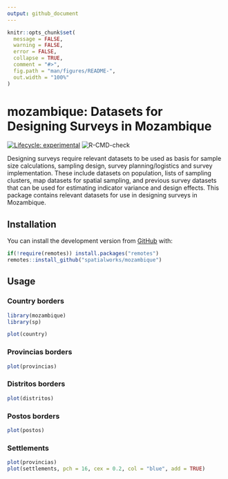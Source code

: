 ```yaml
---
output: github_document
---
```


<!-- README.md is generated from README.Rmd. Please edit that file -->

```r
knitr::opts_chunk$set(
  message = FALSE,
  warning = FALSE,
  error = FALSE,
  collapse = TRUE,
  comment = "#>",
  fig.path = "man/figures/README-",
  out.width = "100%"
)
```

# mozambique: Datasets for Designing Surveys in Mozambique

<!-- badges: start -->
[![Lifecycle: experimental](https://img.shields.io/badge/lifecycle-experimental-orange.svg)](https://www.tidyverse.org/lifecycle/#experimental)
![R-CMD-check](https://github.com/spatialworks/mozambique/workflows/R-CMD-check/badge.svg)
<!-- badges: end -->

Designing surveys require relevant datasets to be used as basis for sample size calculations, sampling design, survey planning/logistics and survey implementation. These include datasets on population, lists of sampling clusters, map datasets for spatial sampling, and previous survey datasets that can be used for estimating indicator variance and design effects. This package contains relevant datasets for use in designing surveys in Mozambique.

## Installation

You can install the development version from [GitHub](https://github.com/spatialworks/mozambique) with:

```r
if(!require(remotes)) install.packages("remotes")
remotes::install_github("spatialworks/mozambique")
```

## Usage

### Country borders

```r
library(mozambique)
library(sp)

plot(country)
```

### Provincias borders

```r
plot(provincias)
```

### Distritos borders

```r
plot(distritos)
```

### Postos borders

```r
plot(postos)
```

### Settlements

```r
plot(provincias)
plot(settlements, pch = 16, cex = 0.2, col = "blue", add = TRUE)
```
